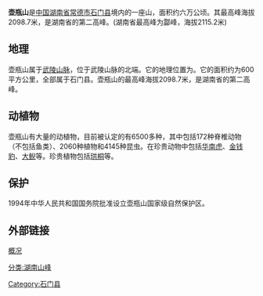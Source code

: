 {{coord|30|0|N|110|34|E|display=title}}

'''壶瓶山'''是[[中国|中国]][[湖南省|湖南省]][[常德市|常德市]][[石门县|石门县]]境内的一座山，面积约六万公顷。其最高峰海拔2098.7米，是湖南省的第二高峰。(湖南省最高峰为酃峰，海拔2115.2米)

==地理==
壶瓶山属于[[武陵山脉|武陵山脉]]，位于武陵山脉的北端。它的地理位置为{{coord|30|0|N|110|34|E|display=inline}}。它的面积约为600平方公里，全部属于石门县。壶瓶山的最高峰海拔2098.7米，是湖南省的第二高峰。

==动植物==
壶瓶山有大量的动植物，目前被认定的有6500多种，其中包括172种脊椎动物（不包括鱼类）、2060种植物和4145种昆虫。在珍贵动物中包括[[华南虎|华南虎]]、[[金钱豹|金钱豹]]、[[大鲵|大鲵]]等。珍贵植物包括[[珙桐|珙桐]]等。

==保护==
1994年中华人民共和国国务院批准设立壶瓶山国家级自然保护区。

==外部链接==
[http://www.izy.cn/travel_guide/561/0_0_14906_1_0_0.html 概况] {{Wayback|url=http://www.izy.cn/travel_guide/561/0_0_14906_1_0_0.html |date=20201116140216 }}

[[分类:湖南山峰|分类:湖南山峰]]
[[Category:石门县|Category:石门县]]